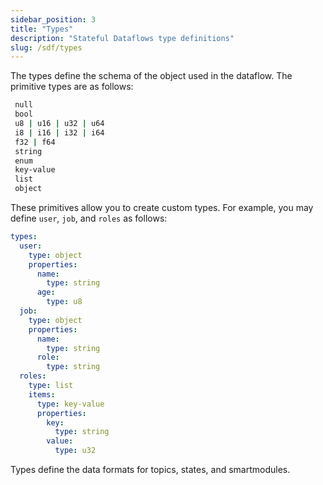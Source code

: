 ```yaml
---
sidebar_position: 3
title: "Types"
description: "Stateful Dataflows type definitions"
slug: /sdf/types
---
```


The types define the schema of the object used in the dataflow. The primitive types are as follows:

```bash
 null
 bool
 u8 | u16 | u32 | u64
 i8 | i16 | i32 | i64
 f32 | f64
 string
 enum
 key-value
 list
 object
```

These primitives allow you to create custom types. For example, you may define `user`, `job`, and `roles`  as follows:

```yaml
types:
  user:
    type: object
    properties:
      name:
        type: string
      age:
        type: u8
  job:
    type: object
    properties:
      name:
        type: string
      role:
        type: string
  roles:
    type: list
    items:
      type: key-value
      properties:
        key:
          type: string
        value:
          type: u32
```

Types define the data formats for topics, states, and smartmodules.
